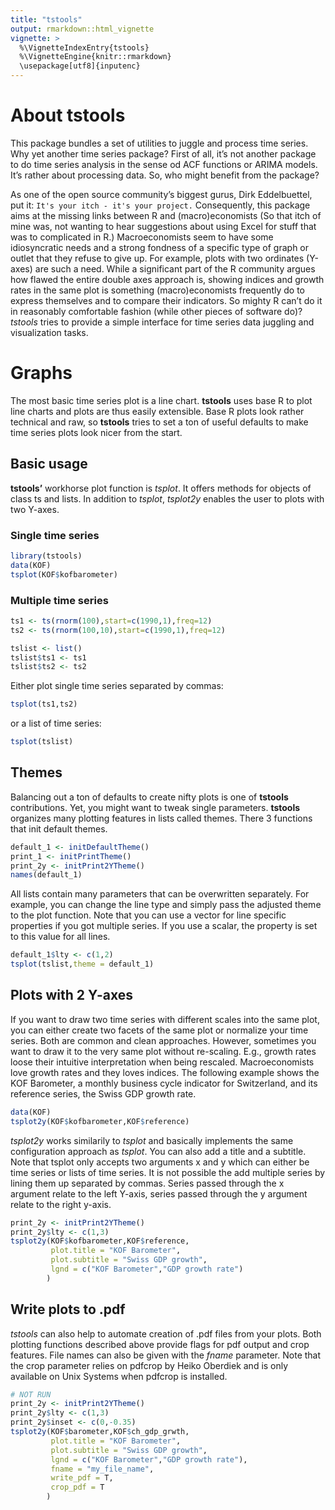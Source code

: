 ```yaml
---
title: "tstools"
output: rmarkdown::html_vignette
vignette: >
  %\VignetteIndexEntry{tstools}
  %\VignetteEngine{knitr::rmarkdown}
  \usepackage[utf8]{inputenc}
---
```


# About tstools
This package bundles a set of utilities to juggle and process time series. Why yet another time series package? First of all, it's not another package to do time series analysis in the sense od ACF functions or ARIMA models. It's rather about processing data. So, who might benefit from the package?

As one of the open source community's biggest gurus, Dirk Eddelbuettel, put it: ``It's your itch - it's your project.`` Consequently, this package aims at the missing links between R and (macro)economists (So that itch of mine was, not wanting to hear suggestions about using Excel for stuff that was to complicated in R.) Macroeconomists seem to have some idiosyncratic needs and a strong fondness of a specific type of graph or outlet that they refuse to give up. For example, plots with two ordinates (Y-axes) are such a need. While a significant part of the R community argues how flawed the entire double axes approach is, showing indices and growth rates in the same plot is something (macro)economists frequently do to express themselves and to compare their indicators. So mighty R can't do it in reasonably comfortable fashion (while other pieces of software do)? *tstools* tries to provide a simple interface for time series data juggling and visualization tasks. 


# Graphs
The most basic time series plot is a line chart. **tstools** uses base R to plot 
line charts and plots are thus easily extensible. Base R plots look rather technical and raw, so **tstools** tries to set a ton of useful defaults to make time series plots look nicer from the start. 

## Basic usage
**tstools'** workhorse plot function is *tsplot*. It offers methods for objects of class ts and lists. In addition to *tsplot*, *tsplot2y* enables the user to plots with two Y-axes.

### Single time series
```r
library(tstools)
data(KOF)
tsplot(KOF$kofbarometer)
```

### Multiple time series
```r
ts1 <- ts(rnorm(100),start=c(1990,1),freq=12)
ts2 <- ts(rnorm(100,10),start=c(1990,1),freq=12)

tslist <- list()
tslist$ts1 <- ts1
tslist$ts2 <- ts2
```
Either plot single time series separated by commas:
```r
tsplot(ts1,ts2)
```
or a list of time series:
```r
tsplot(tslist)
```

## Themes
Balancing out a ton of defaults to create nifty plots is one of **tstools** contributions. Yet, you might want to tweak single parameters. **tstools** organizes many plotting features in lists called themes. There 3 functions that init default themes. 

```r
default_1 <- initDefaultTheme()
print_1 <- initPrintTheme()
print_2y <- initPrint2YTheme()
names(default_1)
```

All lists contain many parameters that can be overwritten separately. For example, you can change the line type and simply pass the adjusted theme to the plot function.
Note that you can use a vector for line specific properties if you got multiple series. If you use a scalar, the property is set to this value for all lines.

```r
default_1$lty <- c(1,2)
tsplot(tslist,theme = default_1)
```

## Plots with 2 Y-axes
If you want to draw two time series with different scales into the same plot, you can either create two facets of the same plot or normalize your time series. Both are common and clean approaches. However, sometimes you want to draw it to the very same plot without re-scaling. E.g., growth rates loose their intuitive interpretation when being rescaled. Macroeconomists love growth rates and they loves indices. The following example shows the KOF Barometer, a monthly business cycle indicator for Switzerland, and its reference series, the Swiss GDP growth rate.

```r
data(KOF)
tsplot2y(KOF$kofbarometer,KOF$reference)
```

*tsplot2y* works similarily to *tsplot* and basically implements the same configuration approach as *tsplot*. You can also add a title and a subtitle. Note that tsplot only accepts two arguments x and y which can either be time series or lists of time series. It is not possible the add multiple series by lining them up separated by commas. Series passed through the x argument relate to the left Y-axis, series passed through the y argument relate to the right y-axis.

```r
print_2y <- initPrint2YTheme()
print_2y$lty <- c(1,3)
tsplot2y(KOF$kofbarometer,KOF$reference,
         plot.title = "KOF Barometer",
         plot.subtitle = "Swiss GDP growth",
         lgnd = c("KOF Barometer","GDP growth rate")
        )

```

## Write plots to .pdf
*tstools* can also help to automate creation of .pdf files from your plots. Both plotting functions described above provide flags for pdf output and crop features. File names can also be given with the *fname* parameter. Note that the crop parameter relies on pdfcrop by Heiko Oberdiek and is only available on Unix Systems when pdfcrop is installed.


```r
# NOT RUN
print_2y <- initPrint2YTheme()
print_2y$lty <- c(1,3)
print_2y$inset <- c(0,-0.35)
tsplot2y(KOF$barometer,KOF$ch_gdp_grwth,
         plot.title = "KOF Barometer",
         plot.subtitle = "Swiss GDP growth",
         lgnd = c("KOF Barometer","GDP growth rate"),
         fname = "my_file_name",
         write_pdf = T,
         crop_pdf = T
        )

```

